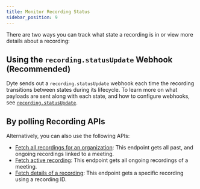 ```yaml
---
title: Monitor Recording Status
sidebar_position: 9
---
```


There are two ways you can track what state a recording is in or view more
details about a recording:

## Using the `recording.statusUpdate` Webhook (Recommended)

Dyte sends out a `recording.statusUpdate` webhook each time the recording
transitions between states during its lifecycle. To learn more on what payloads
are sent along with each state, and how to configure webhooks, see
[`recording.statusUpdate`](/guides/capabilities/webhooks/webhook-events#recordingstatusupdate).

## By polling Recording APIs

Alternatively, you can also use the following APIs:

- [Fetch all recordings for an organization](/api/?v=v2#/operations/get_all_recordings):
  This endpoint gets all past, and ongoing recordings linked to a meeting.
- [Fetch active recording](/api/?v=v2#/operations/get_active_recording): This
  endpoint gets all ongoing recordings of a meeting.
- [Fetch details of a recording](/api/?v=v2#/operations/get_one_recording): This
  endpoint gets a specific recording using a recording ID.

<head>
  <title>Monitor Recording Status Guide</title>
</head>
